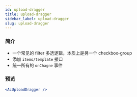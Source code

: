 ```yaml
---
id: upload-dragger
title: upload-dragger
sidebar_label: upload-dragger
slug: upload-dragger
---
```


### 简介
- 一个常见的 filter 多选逻辑，本质上是另一个 checkbox-group
- 添加 `items/template` 接口
- 统一所有的 `onChagne` 事件

### 预览
```jsx live
<AcUploadDragger />
```